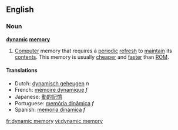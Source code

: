 ==English==
===Noun===
'''[[dynamic]] [[memory]]'''
#[[Computer]] memory that requires a [[periodic]] [[refresh]] to [[maintain]] its [[contents]].  This memory is usually [[cheaper]] and [[faster]] than [[ROM]].

====Translations====
*Dutch: [[dynamisch geheugen]] ''n''
*French: [[mémoire dynamique]] ''f''
*Japanese: [[動的記憶]]
*Portuguese: [[memória dinâmica]] ''f''
*Spanish: [[memoria dinámica]] ''f''

[[fr:dynamic memory]]
[[vi:dynamic memory]]